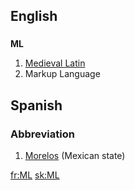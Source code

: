 ==English==
==={{initialism}}===
'''ML'''

#[[Medieval Latin]]
#Markup Language


==Spanish==
===Abbreviation===
#[[Morelos]] (Mexican state)

[[fr:ML]]
[[sk:ML]]